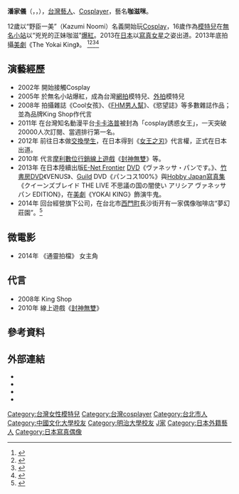 {{藝人
| 姓名 = 潘家儀
| 類型 = 女藝人
| 圖片 = Cosplay of Xuening, Huanlijing by Vanessa Pan 20170429b.jpg
| 圖片尺寸 = 
| 圖片簡介 = 第2屆[[漫創地平線|漫創地平線]]，潘家儀cosplay《[[仙劍奇俠傳_幻璃鏡|仙劍奇俠傳 幻璃鏡]]》雪凝
| 原名 = 
| 外文名 = 
| 外文 = 
| 英文名 = Vanessa Pan
| 其他藝名 = 
| 羅馬拼音 = 
| 綽號 = 咖滋咪、パンちゃん
| 國籍 = {{ROC}}
| 出生日期 = {{birth_date_and_age|1991|7|19}}
| 出生地點 = {{ROC}}[[台北市|台北市]]
| 職業 = 模特、演員
| 語言 = [[中華民國國語|國語]]、[[日語|日語]]、[[台語|台語]]、[[英語|英語]]
| 教育程度 = [[明治大學|明治大學]]商學院交換生 / [[中國文化大學|中國文化大學]]日文系
| 音樂類型 = [[華語流行音樂|華語流行音樂]]、[[日本流行音樂|日本流行音樂]]
| 演奏樂器 = 
| 出道作 = 《ヴァネッサ・パンです。》《ヴァネッサ・パン  Panchan》
| 代表作 = 
| 活躍年代 = 2008年至今
| 唱片公司 = 
| 經紀公司 = 
| 獎項 = 
}}
'''潘家儀'''（{{lang-en|Vanessa Pan}}，{{lang-ja|ヴァネッサ・パン}}，{{bd|1991年|7月19日}}），[[台灣|台灣]][[藝人|藝人]]、[[Cosplayer|Cosplayer]]，藝名'''咖滋咪'''。

12歲以“野臣一美”（Kazumi Noomi）名義開始玩[[Cosplay|Cosplay]]，16歲作為[[模特兒|模特兒]]在[[無名小站_(台灣)|無名小站]]以“兇兇的正妹咖滋”[[爆紅|爆紅]]。2013在[[日本|日本]]以[[寫真女星|寫真女星]]之姿出道。2013年底拍攝[[美劇|美劇]]《The Yokai King》。
<ref>{{Cite web |url=http://www.chinatimes.com/newspapers/20150605003994-260603 |title=Kazumi征服日本 桃太郎不惜離婚搶G奶 |access-date=2015-07-24 |archive-date=2021-01-17 |archive-url=https://web.archive.org/web/20210117135721/https://www.chinatimes.com/newspapers/20150605003994-260603 |dead-url=no }}</ref><ref>{{Cite web |url=http://www.chinatimes.com/realtimenews/20141001004594-260404 |title=Kazumi行李被偷 怨長榮態度敷衍 |access-date=2015-07-24 |archive-date=2021-01-17 |archive-url=https://web.archive.org/web/20210117135913/https://www.chinatimes.com/realtimenews/20141001004594-260404 |dead-url=no }}</ref><ref>{{Cite web |url=https://game.ettoday.net/article/1473005.htm |title=魅惑女王咖滋咪「露內衣救地球」！解扣秀「大G黑蕾絲」　羞瞋：世界會更混亂 |access-date=2019-09-10 |archive-date=2021-01-20 |archive-url=https://web.archive.org/web/20210120043135/https://game.ettoday.net/article/1473005.htm |dead-url=no }}</ref><ref>{{Cite web |url=http://ent.taiwan.cn/online/201306/t20130603_4276362.htm |title=存档副本 |access-date=2015-07-24 |archive-url=https://web.archive.org/web/20150724080447/http://ent.taiwan.cn/online/201306/t20130603_4276362.htm |archive-date=2015-07-24 |dead-url=yes }}</ref>

== 演藝經歷 ==
*2002年 開始接觸Cosplay
*2005年 於無名小站爆紅，成為台灣[[網拍|網拍]]模特兒、[[外拍|外拍]]模特兒
*2008年 拍攝雜誌《Cool女孩》、《[[FHM男人幫|FHM男人幫]]》、《慾望誌》等多數雜誌作品；並為品牌King Shop作代言
*2011年 在台灣知名動漫平台[[卡卡洛普|卡卡洛普]]被封為「cosplay誘惑女王」，一天突破20000人次訂閱、當週排行第一名。
*2012年 前往日本做[[交換學生|交換學生]]，在日本得到《[[女王之刃|女王之刃]]》代言權，正式在日本出道。
*2010年 代言[[摩利數位行銷|摩利數位行銷]][[線上遊戲|線上遊戲]]《[[封神無雙|封神無雙]]》等。
*2013年 在日本陸續出版[[E-Net_Frontier|E-Net Frontier]] [[DVD|DVD]]《ヴァネッサ・パンです。》、[[竹書房|竹書房]]DVD《VENUS》、[[Guild|Guild]] DVD《パンコス100%》與[[Hobby_Japan|Hobby Japan]][[寫真集|寫真集]]《クイーンズブレイド THE LIVE 不思議の国の闇使い アリシア ヴァネッサ パン EDITION》，在[[美劇|美劇]]《YOKAI KING》飾演牛鬼。
*2014年 回台經營旗下公司，在台北市[[西門町|西門町]]長沙街开有一家偶像咖啡店“夢幻莊園”。<ref>{{Cite web |url=http://www.chinatimes.com/newspapers/20140324001103-260603 |title=挺G奶開店 COS女王被爆剝削員工 |access-date=2015-07-24 |archive-date=2021-01-17 |archive-url=https://web.archive.org/web/20210117131455/https://www.chinatimes.com/newspapers/20140324001103-260603 |dead-url=no }}</ref>

==微電影==
*2014年 《通靈拍檔》 女主角

==代言==
*2008年 King Shop
*2010年 線上遊戲《[[封神無雙|封神無雙]]》

==參考資料==
{{reflist}}

==外部連結==
*{{instagram|kazuminoomi}}
*{{Facebook|vnp719}}
*{{Sinaweibo|2678973743|VanessaPan野臣一美}}
*{{twitter|vnp719}}

{{DEFAULTSORT:Pan潘}}
[[Category:台灣女性模特兒|Category:台灣女性模特兒]]
[[Category:台灣cosplayer|Category:台灣cosplayer]]
[[Category:台北市人|Category:台北市人]]
[[Category:中國文化大學校友|Category:中國文化大學校友]]
[[Category:明治大學校友|Category:明治大學校友]]
[[Category:潘姓|J家]]
[[Category:日本外籍藝人|Category:日本外籍藝人]]
[[Category:日本寫真偶像|Category:日本寫真偶像]]
